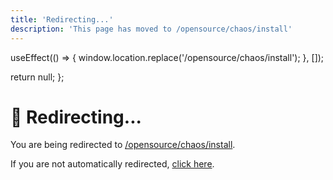 ```yaml
---
title: 'Redirecting...'
description: 'This page has moved to /opensource/chaos/install'
---
```



  useEffect(() => {
    window.location.replace('/opensource/chaos/install');
  }, []);
  
  return null;
};

<RedirectComponent />

# 🔄 Redirecting...

You are being redirected to [/opensource/chaos/install](/opensource/chaos/install).

If you are not automatically redirected, [click here](/opensource/chaos/install).

<script dangerouslySetInnerHTML={{
  __html: `
    setTimeout(function() {
      if (typeof window !== 'undefined') {
        window.location.href = '/opensource/chaos/install';
      }
    }, 100);
  `
}} />